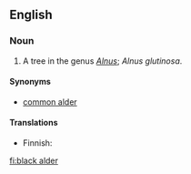 ==English==

===Noun===
{{en-noun|sg=[[black]] [[alder]]}}

# A tree in the genus ''[[Alnus]]''; ''Alnus glutinosa''.

====Synonyms====
*[[common alder]]

====Translations====
{{trans-top|Alnus glutinosa}}
* Finnish: {{t+|fi|tervaleppä}}
{{trans-mid}}
{{trans-bottom}}

[[fi:black alder]]